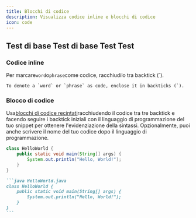```yaml
---
title: Blocchi di codice
description: Visualizza codice inline e blocchi di codice
icon: code
---
```


## Test di base Test di base Test Test

### Codice inline

Per marcare`word`o`phrase`come codice, racchiudilo tra backtick (\`).

```
To denote a `word` or `phrase` as code, enclose it in backticks (`).
```

### Blocco di codice

Usa[blocchi di codice recintati](https://www.markdownguide.org/extended-syntax/#fenced-code-blocks)racchiudendo il codice tra tre backtick e facendo seguire i backtick iniziali con il linguaggio di programmazione del tuo snippet per ottenere l'evidenziazione della sintassi. Opzionalmente, puoi anche scrivere il nome del tuo codice dopo il linguaggio di programmazione.

```java HelloWorld.java
class HelloWorld {
    public static void main(String[] args) {
        System.out.println("Hello, World!");
    }
}
```

````md
```java HelloWorld.java
class HelloWorld {
    public static void main(String[] args) {
        System.out.println("Hello, World!");
    }
}
```
````
